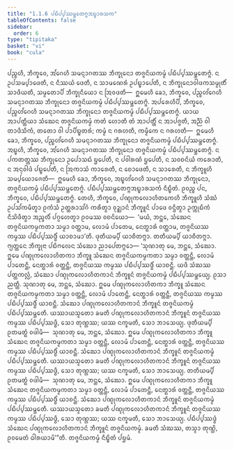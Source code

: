 ```yaml
---
title: "1.1.6 ᨸᨭᩥᨸ᩠ᨸᩔᨾ᩠ᨽᩮᨲᨻ᩠ᨻᩋᨭ᩠ᨮᩣᩁᩈᨠ"
tableOfContents: false
sidebar:
  order: 6
type: "tipitaka"
basket: "vi"
book: "cula"
---
```



<DynamicBreadcrumb />

<Division number="9" book="cula">

<Paragraph number="50" book="cula">
ᨸᨬ᩠ᨧᩉᩥ, ᨽᩥᨠ᩠ᨡᩅᩮ, ᩋᩘᨣᩮᩉᩥ ᩈᨾᨶ᩠ᨶᩣᨣᨲᩔ ᨽᩥᨠ᩠ᨡᩩᨶᩮᩣ ᨲᨩ᩠ᨩᨶᩦᨿᨠᨾ᩠ᨾᩴ ᨸᨭᩥᨸ᩠ᨸᩔᨾ᩠ᨽᩮᨲᨻ᩠ᨻᩴ. ᨶ ᩏᨸᩈᨾ᩠ᨸᩣᨴᩮᨲᩥ, ᨶ ᨶᩥᩔᨿᩴ ᨴᩮᨲᩥ, ᨶ ᩈᩣᨾᨱᩮᩁᩴ ᩏᨸᨭ᩠ᨮᩣᨸᩮᨲᩥ, ᨶ ᨽᩥᨠ᩠ᨡᩩᨶᩮᩣᩅᩤᨴᨠᩈᨾ᩠ᨾᩩᨲᩥᩴ ᩈᩣᨴᩥᨿᨲᩥ, ᩈᨾ᩠ᨾᨲᩮᩣᨸᩥ ᨽᩥᨠ᩠ᨡᩩᨶᩥᨿᩮᩣ ᨶ ᩒᩅᨴᨲᩥ—  ᩍᨾᩮᩉᩥ ᨡᩮᩣ, ᨽᩥᨠ᩠ᨡᩅᩮ, ᨸᨬ᩠ᨧᩉᩘᨣᩮᩉᩥ ᩈᨾᨶ᩠ᨶᩣᨣᨲᩔ ᨽᩥᨠ᩠ᨡᩩᨶᩮᩣ ᨲᨩ᩠ᨩᨶᩦᨿᨠᨾ᩠ᨾᩴ ᨸᨭᩥᨸ᩠ᨸᩔᨾ᩠ᨽᩮᨲᨻ᩠ᨻᩴ.
</Paragraph>

<Paragraph number="51" book="cula">
ᩋᨸᩁᩮᩉᩥᨸᩥ, ᨽᩥᨠ᩠ᨡᩅᩮ, ᨸᨬ᩠ᨧᩉᩘᨣᩮᩉᩥ ᩈᨾᨶ᩠ᨶᩣᨣᨲᩔ ᨽᩥᨠ᩠ᨡᩩᨶᩮᩣ ᨲᨩ᩠ᨩᨶᩦᨿᨠᨾ᩠ᨾᩴ ᨸᨭᩥᨸ᩠ᨸᩔᨾ᩠ᨽᩮᨲᨻ᩠ᨻᩴ. ᨿᩣᨿ ᩋᩣᨸᨲ᩠ᨲᩥᨿᩣ ᩈᩴᨥᩮᨶ ᨲᨩ᩠ᨩᨶᩦᨿᨠᨾ᩠ᨾᩴ ᨠᨲᩴ ᩉᩮᩣᨲᩥ ᨲᩴ ᩋᩣᨸᨲ᩠ᨲᩥᩴ ᨶ ᩋᩣᨸᨩ᩠ᨩᨲᩥ, ᩋᨬ᩠ᨬᩴ ᩅᩤ ᨲᩣᨴᩥᩈᩥᨠᩴ, ᨲᨲᩮᩣ ᩅᩤ ᨸᩣᨸᩥᨭ᩠ᨮᨲᩁᩴ; ᨠᨾ᩠ᨾᩴ ᨶ ᨣᩁᩉᨲᩥ, ᨠᨾ᩠ᨾᩥᨠᩮ ᨶ ᨣᩁᩉᨲᩥ—  ᩍᨾᩮᩉᩥ ᨡᩮᩣ, ᨽᩥᨠ᩠ᨡᩅᩮ, ᨸᨬ᩠ᨧᩉᩘᨣᩮᩉᩥ ᩈᨾᨶ᩠ᨶᩣᨣᨲᩔ ᨽᩥᨠ᩠ᨡᩩᨶᩮᩣ ᨲᨩ᩠ᨩᨶᩦᨿᨠᨾ᩠ᨾᩴ ᨸᨭᩥᨸ᩠ᨸᩔᨾ᩠ᨽᩮᨲᨻ᩠ᨻᩴ.
</Paragraph>

<Paragraph number="52" book="cula">
ᩋᨭ᩠ᨮᩉᩥ, ᨽᩥᨠ᩠ᨡᩅᩮ, ᩋᩘᨣᩮᩉᩥ ᩈᨾᨶ᩠ᨶᩣᨣᨲᩔ ᨽᩥᨠ᩠ᨡᩩᨶᩮᩣ ᨲᨩ᩠ᨩᨶᩦᨿᨠᨾ᩠ᨾᩴ ᨸᨭᩥᨸ᩠ᨸᩔᨾ᩠ᨽᩮᨲᨻ᩠ᨻᩴ. ᨶ ᨸᨠᨲᨲ᩠ᨲᩔ ᨽᩥᨠ᩠ᨡᩩᨶᩮᩣ ᩏᨸᩮᩣᩈᨳᩴ ᨮᨸᩮᨲᩥ, ᨶ ᨸᩅᩤᩁᨱᩴ ᨮᨸᩮᨲᩥ, ᨶ ᩈᩅᨧᨶᩦᨿᩴ ᨠᩁᩮᩣᨲᩥ, ᨶ ᩋᨶᩩᩅᩤᨴᩴ ᨸᨭ᩠ᨮᨸᩮᨲᩥ, ᨶ ᩒᨠᩣᩈᩴ ᨠᩣᩁᩮᨲᩥ, ᨶ ᨧᩮᩣᨴᩮᨲᩥ, ᨶ ᩈᩣᩁᩮᨲᩥ, ᨶ ᨽᩥᨠ᩠ᨡᩪᩉᩥ ᩈᨾ᩠ᨸᨿᩮᩣᨩᩮᨲᩥ—  ᩍᨾᩮᩉᩥ ᨡᩮᩣ, ᨽᩥᨠ᩠ᨡᩅᩮ, ᩋᨭ᩠ᨮᩉᩘᨣᩮᩉᩥ ᩈᨾᨶ᩠ᨶᩣᨣᨲᩔ ᨽᩥᨠ᩠ᨡᩩᨶᩮᩣ, ᨲᨩ᩠ᨩᨶᩦᨿᨠᨾ᩠ᨾᩴ ᨸᨭᩥᨸ᩠ᨸᩔᨾ᩠ᨽᩮᨲᨻ᩠ᨻᩴ.

</Paragraph>
</Division>

<Paragraph number="53" type="center" book="cula">
ᨸᨭᩥᨸ᩠ᨸᩔᨾ᩠ᨽᩮᨲᨻ᩠ᨻᩋᨭ᩠ᨮᩣᩁᩈᨠᩴ ᨶᩥᨭ᩠ᨮᩥᨲᩴ.


</Paragraph>

<Division number="10" book="cula">

<Paragraph number="54" book="cula">
ᩑᩅᨬ᩠ᨧ ᨸᨶ, ᨽᩥᨠ᩠ᨡᩅᩮ, ᨸᨭᩥᨸ᩠ᨸᩔᨾ᩠ᨽᩮᨲᨻ᩠ᨻᩴ. ᨲᩮᩉᩥ, ᨽᩥᨠ᩠ᨡᩅᩮ, ᨸᨱ᩠ᨯᩩᨠᩃᩮᩣᩉᩥᨲᨠᩮᩉᩥ ᨽᩥᨠ᩠ᨡᩪᩉᩥ ᩈᩴᨥᩴ ᩏᨸᩈᩘᨠᨾᩥᨲ᩠ᩅᩣ ᩑᨠᩴᩈᩴ ᩏᨲ᩠ᨲᩁᩣᩈᩘᨣᩴ ᨠᩁᩥᨲ᩠ᩅᩣ ᩅᩩᨯ᩠ᨰᩣᨶᩴ ᨽᩥᨠ᩠ᨡᩪᨶᩴ ᨸᩣᨴᩮ ᩅᨶ᩠ᨴᩥᨲ᩠ᩅᩣ ᩏᨠ᩠ᨠᩩᨭᩥᨠᩴ ᨶᩥᩈᩦᨴᩥᨲ᩠ᩅᩣ ᩋᨬ᩠ᨩᩃᩥᩴ ᨸᨣ᩠ᨣᩉᩮᨲ᩠ᩅᩣ ᩑᩅᨾᩔ ᩅᨧᨶᩦᨿᩮᩣ—  ‘ᨾᨿᩴ, ᨽᨶ᩠ᨲᩮ, ᩈᩴᨥᩮᨶ ᨲᨩ᩠ᨩᨶᩦᨿᨠᨾ᩠ᨾᨠᨲᩣ ᩈᨾ᩠ᨾᩣ ᩅᨲ᩠ᨲᩣᨾ, ᩃᩮᩣᨾᩴ ᨸᩣᨲᩮᨾ, ᨶᩮᨲ᩠ᨳᩣᩁᩴ ᩅᨲ᩠ᨲᩣᨾ, ᨲᨩ᩠ᨩᨶᩦᨿᩔ ᨠᨾ᩠ᨾᩔ ᨸᨭᩥᨸ᩠ᨸᩔᨴ᩠ᨵᩥᩴ ᨿᩣᨧᩣᨾᩣ’ᨲᩥ. ᨴᩩᨲᩥᨿᨾ᩠ᨸᩥ ᨿᩣᨧᩥᨲᨻ᩠ᨻᩣ. ᨲᨲᩥᨿᨾ᩠ᨸᩥ ᨿᩣᨧᩥᨲᨻ᩠ᨻᩣ. ᨻ᩠ᨿᨲ᩠ᨲᩮᨶ ᨽᩥᨠ᩠ᨡᩩᨶᩣ ᨸᨭᩥᨻᩃᩮᨶ ᩈᩴᨥᩮᩣ ᨬᩣᨸᩮᨲᨻ᩠ᨻᩮᩣ—
</Paragraph>

<Paragraph number="55" book="cula">
‘ᩈᩩᨱᩣᨲᩩ ᨾᩮ, ᨽᨶ᩠ᨲᩮ, ᩈᩴᨥᩮᩣ. ᩍᨾᩮ ᨸᨱ᩠ᨯᩩᨠᩃᩮᩣᩉᩥᨲᨠᩣ ᨽᩥᨠ᩠ᨡᩪ ᩈᩴᨥᩮᨶ ᨲᨩ᩠ᨩᨶᩦᨿᨠᨾ᩠ᨾᨠᨲᩣ ᩈᨾ᩠ᨾᩣ ᩅᨲ᩠ᨲᨶ᩠ᨲᩥ, ᩃᩮᩣᨾᩴ ᨸᩣᨲᩮᨶ᩠ᨲᩥ, ᨶᩮᨲ᩠ᨳᩣᩁᩴ ᩅᨲ᩠ᨲᨶ᩠ᨲᩥ, ᨲᨩ᩠ᨩᨶᩦᨿᩔ ᨠᨾ᩠ᨾᩔ ᨸᨭᩥᨸ᩠ᨸᩔᨴ᩠ᨵᩥᩴ ᨿᩣᨧᨶ᩠ᨲᩥ. ᨿᨴᩥ ᩈᩴᨥᩔ ᨸᨲ᩠ᨲᨠᩃᩖᩴ, ᩈᩴᨥᩮᩣ ᨸᨱ᩠ᨯᩩᨠᩃᩮᩣᩉᩥᨲᨠᩣᨶᩴ ᨽᩥᨠ᩠ᨡᩪᨶᩴ ᨲᨩ᩠ᨩᨶᩦᨿᨠᨾ᩠ᨾᩴ ᨸᨭᩥᨸ᩠ᨸᩔᨾ᩠ᨽᩮᨿ᩠ᨿ. ᩑᩈᩣ ᨬᨲ᩠ᨲᩥ.
</Paragraph>

<Paragraph number="56" book="cula">
ᩈᩩᨱᩣᨲᩩ ᨾᩮ, ᨽᨶ᩠ᨲᩮ, ᩈᩴᨥᩮᩣ. ᩍᨾᩮ ᨸᨱ᩠ᨯᩩᨠᩃᩮᩣᩉᩥᨲᨠᩣ ᨽᩥᨠ᩠ᨡᩪ ᩈᩴᨥᩮᨶ ᨲᨩ᩠ᨩᨶᩦᨿᨠᨾ᩠ᨾᨠᨲᩣ ᩈᨾ᩠ᨾᩣ ᩅᨲ᩠ᨲᨶ᩠ᨲᩥ, ᩃᩮᩣᨾᩴ ᨸᩣᨲᩮᨶ᩠ᨲᩥ, ᨶᩮᨲ᩠ᨳᩣᩁᩴ ᩅᨲ᩠ᨲᨶ᩠ᨲᩥ, ᨲᨩ᩠ᨩᨶᩦᨿᩔ ᨠᨾ᩠ᨾᩔ ᨸᨭᩥᨸ᩠ᨸᩔᨴ᩠ᨵᩥᩴ ᨿᩣᨧᨶ᩠ᨲᩥ. ᩈᩴᨥᩮᩣ ᨸᨱ᩠ᨯᩩᨠᩃᩮᩣᩉᩥᨲᨠᩣᨶᩴ ᨽᩥᨠ᩠ᨡᩪᨶᩴ ᨲᨩ᩠ᨩᨶᩦᨿᨠᨾ᩠ᨾᩴ ᨸᨭᩥᨸ᩠ᨸᩔᨾ᩠ᨽᩮᨲᩥ. ᨿᩔᩣᨿᩈ᩠ᨾᨲᩮᩣ ᨡᨾᨲᩥ ᨸᨱ᩠ᨯᩩᨠᩃᩮᩣᩉᩥᨲᨠᩣᨶᩴ ᨽᩥᨠ᩠ᨡᩪᨶᩴ ᨲᨩ᩠ᨩᨶᩦᨿᩔ ᨠᨾ᩠ᨾᩔ ᨸᨭᩥᨸ᩠ᨸᩔᨴ᩠ᨵᩥ, ᩈᩮᩣ ᨲᩩᨱ᩠ᩉᩔ; ᨿᩔ ᨶᨠ᩠ᨡᨾᨲᩥ, ᩈᩮᩣ ᨽᩣᩈᩮᨿ᩠ᨿ.
</Paragraph>

<Paragraph number="57" book="cula">
ᨴᩩᨲᩥᨿᨾ᩠ᨸᩥ ᩑᨲᨾᨲ᩠ᨳᩴ ᩅᨴᩤᨾᩥ—  ᩈᩩᨱᩣᨲᩩ ᨾᩮ, ᨽᨶ᩠ᨲᩮ, ᩈᩴᨥᩮᩣ. ᩍᨾᩮ ᨸᨱ᩠ᨯᩩᨠᩃᩮᩣᩉᩥᨲᨠᩣ ᨽᩥᨠ᩠ᨡᩪ ᩈᩴᨥᩮᨶ ᨲᨩ᩠ᨩᨶᩦᨿᨠᨾ᩠ᨾᨠᨲᩣ ᩈᨾ᩠ᨾᩣ ᩅᨲ᩠ᨲᨶ᩠ᨲᩥ, ᩃᩮᩣᨾᩴ ᨸᩣᨲᩮᨶ᩠ᨲᩥ, ᨶᩮᨲ᩠ᨳᩣᩁᩴ ᩅᨲ᩠ᨲᨶ᩠ᨲᩥ, ᨲᨩ᩠ᨩᨶᩦᨿᩔ ᨠᨾ᩠ᨾᩔ ᨸᨭᩥᨸ᩠ᨸᩔᨴ᩠ᨵᩥᩴ ᨿᩣᨧᨶ᩠ᨲᩥ. ᩈᩴᨥᩮᩣ ᨸᨱ᩠ᨯᩩᨠᩃᩮᩣᩉᩥᨲᨠᩣᨶᩴ ᨽᩥᨠ᩠ᨡᩪᨶᩴ ᨲᨩ᩠ᨩᨶᩦᨿᨠᨾ᩠ᨾᩴ ᨸᨭᩥᨸ᩠ᨸᩔᨾ᩠ᨽᩮᨲᩥ. ᨿᩔᩣᨿᩈ᩠ᨾᨲᩮᩣ ᨡᨾᨲᩥ ᨸᨱ᩠ᨯᩩᨠᩃᩮᩣᩉᩥᨲᨠᩣᨶᩴ ᨽᩥᨠ᩠ᨡᩪᨶᩴ ᨲᨩ᩠ᨩᨶᩦᨿᩔ ᨠᨾ᩠ᨾᩔ ᨸᨭᩥᨸ᩠ᨸᩔᨴ᩠ᨵᩥ, ᩈᩮᩣ ᨲᩩᨱ᩠ᩉᩔ; ᨿᩔ ᨶᨠ᩠ᨡᨾᨲᩥ, ᩈᩮᩣ ᨽᩣᩈᩮᨿ᩠ᨿ.
</Paragraph>

<Paragraph number="58" book="cula">
ᨲᨲᩥᨿᨾ᩠ᨸᩥ ᩑᨲᨾᨲ᩠ᨳᩴ ᩅᨴᩤᨾᩥ—  ᩈᩩᨱᩣᨲᩩ ᨾᩮ, ᨽᨶ᩠ᨲᩮ, ᩈᩴᨥᩮᩣ. ᩍᨾᩮ ᨸᨱ᩠ᨯᩩᨠᩃᩮᩣᩉᩥᨲᨠᩣ ᨽᩥᨠ᩠ᨡᩪ ᩈᩴᨥᩮᨶ ᨲᨩ᩠ᨩᨶᩦᨿᨠᨾ᩠ᨾᨠᨲᩣ ᩈᨾ᩠ᨾᩣ ᩅᨲ᩠ᨲᨶ᩠ᨲᩥ, ᩃᩮᩣᨾᩴ ᨸᩣᨲᩮᨶ᩠ᨲᩥ, ᨶᩮᨲ᩠ᨳᩣᩁᩴ ᩅᨲ᩠ᨲᨶ᩠ᨲᩥ, ᨲᨩ᩠ᨩᨶᩦᨿᩔ ᨠᨾ᩠ᨾᩔ ᨸᨭᩥᨸ᩠ᨸᩔᨴ᩠ᨵᩥᩴ ᨿᩣᨧᨶ᩠ᨲᩥ. ᩈᩴᨥᩮᩣ ᨸᨱ᩠ᨯᩩᨠᩃᩮᩣᩉᩥᨲᨠᩣᨶᩴ ᨽᩥᨠ᩠ᨡᩪᨶᩴ ᨲᨩ᩠ᨩᨶᩦᨿᨠᨾ᩠ᨾᩴ ᨸᨭᩥᨸ᩠ᨸᩔᨾ᩠ᨽᩮᨲᩥ. ᨿᩔᩣᨿᩈ᩠ᨾᨲᩮᩣ ᨡᨾᨲᩥ ᨸᨱ᩠ᨯᩩᨠᩃᩮᩣᩉᩥᨲᨠᩣᨶᩴ ᨽᩥᨠ᩠ᨡᩪᨶᩴ ᨲᨩ᩠ᨩᨶᩦᨿᩔ ᨠᨾ᩠ᨾᩔ ᨸᨭᩥᨸ᩠ᨸᩔᨴ᩠ᨵᩥ, ᩈᩮᩣ ᨲᩩᨱ᩠ᩉᩔ; ᨿᩔ ᨶᨠ᩠ᨡᨾᨲᩥ, ᩈᩮᩣ ᨽᩣᩈᩮᨿ᩠ᨿ.
</Paragraph>

<Paragraph number="59" book="cula">
ᨸᨭᩥᨸ᩠ᨸᩔᨴ᩠ᨵᩴ ᩈᩴᨥᩮᨶ ᨸᨱ᩠ᨯᩩᨠᩃᩮᩣᩉᩥᨲᨠᩣᨶᩴ ᨽᩥᨠ᩠ᨡᩪᨶᩴ ᨲᨩ᩠ᨩᨶᩦᨿᨠᨾ᩠ᨾᩴ. ᨡᨾᨲᩥ ᩈᩴᨥᩔ, ᨲᩈ᩠ᨾᩣ ᨲᩩᨱ᩠ᩉᩦ, ᩑᩅᨾᩮᨲᩴ ᨵᩤᩁᨿᩣᨾᩦ’”ᨲᩥ.

</Paragraph>
</Division>

<Paragraph number="60" type="center" book="cula">
ᨲᨩ᩠ᨩᨶᩦᨿᨠᨾ᩠ᨾᩴ ᨶᩥᨭ᩠ᨮᩥᨲᩴ ᨸᨮᨾᩴ.
</Paragraph>